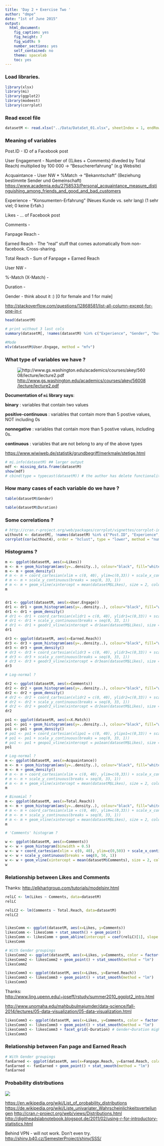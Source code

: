 ```yaml
---
title: 'Day 2 + Exercise Two '
author: "dmpe"
date: "1st of June 2015"
output:
  html_document:
    fig_caption: yes
    fig_height: 7
    fig_width: 9
    number_sections: yes
    self_contained: no
    theme: spacelab
    toc: yes
---
```



### Load libraries.

```r
library(xlsx)
library(mi)
library(ggplot2)
library(modeest)
library(corrplot)
```

### Read excel file

```r
datasetM <- read.xlsx("../Data/DataSet_01.xlsx", sheetIndex = 1, endRow=277)
```

### Meaning of variables

Post.ID - ID of a Facebook post

User Engagement - Number of ((Likes + Comments) diveded by Total Reach) multiplied by 100 000 -> "Besuchererfahrung" (e.g Website)

Acquaintance - User NW *	%Match  -> "Bekanntschaft" (Beziehung bestimmte Sender und Gemeinschaft)
 <https://www.academia.edu/2758533/Personal_acquaintance_measure_distinguishing_among_friends_and_good_and_bad_customers>
 
Experience - "Konsumenten-Erfahrung" (Neues Kunde vs. sehr lang) (1 sehr viel; 0 keine Erfah.)

Likes - ... of Facebook post

Comments - 

Fanpage Reach -

Earned Reach - The "real" stuff that comes automatically from non-facebook. Cross-sharing. 

Total Reach - Sum of Fanpage + Earned Reach

User NW - 

%-Match (X-Match) - 

Duration - 

Gender - think about it :) [0 for female and 1 for male]


<http://stackoverflow.com/questions/12868581/list-all-column-except-for-one-in-r>

```r
head(datasetM)

# print without 3 last cols
summary(datasetM[, !names(datasetM) %in% c("Experience", "Gender", "Duration")])
```

```r
#Mode
mlv(datasetM$User.Engage, method = "mfv")
```


### What type of variables we have ?

![<http://www.gs.washington.edu/academics/courses/akey/56008/lecture/lecture2.pdf>](pictures/typesofData.png)

**Documentation of `mi` library says**:

**binary** :  	variables that contain two values

**positive-continuous** : variables that contain more than 5 postive values, NOT including 0s

**nonnegative** :  	variables that contain more than 5 postive values, including 0s.

**continuous** : 	variables that are not belong to any of the above types


<https://www.wiwiweb.de/statistik/grundbegriff/merkmale/stetige.html>

```r
# mi.info(datasetM) ## larger output
mdf <- missing_data.frame(datasetM)
show(mdf)
# cbind(type = typecast(datasetM)) # the author has delete functionality in the new version. 

```

### How many cases of each variable do we have ? 

```r
table(datasetM$Gender)

table(datasetM$Duration)
```

### Some correlations ?

```r
# http://cran.r-project.org/web/packages/corrplot/vignettes/corrplot-intro.html
without4 <- datasetM[, !names(datasetM) %in% c("Post.ID", "Experience", "Gender", "Duration")]
corrplot(cor(without4), order = "hclust", type = "lower", method = "number")
```


### Histograms ?

```r
m <- ggplot(datasetM, aes(x=Likes))
m <- m + geom_histogram(aes(y=..density..), colour="black", fill="white")
m <- m + geom_density()
# m <- m + coord_cartesian(xlim = c(0, 40), ylim=c(0,33)) + scale_x_continuous(breaks = seq(0, 40, 1)) 
# m <- m + scale_y_continuous(breaks = seq(0, 33, 1)) 
# m <- m + geom_vline(xintercept = mean(datasetM$Likes), size = 2, colour = "red")
m


dr1 <- ggplot(datasetM, aes(x=User.Engage))
dr1 <- dr1 + geom_histogram(aes(y=..density..), colour="black", fill="white")
dr1 <- dr1 + geom_density()
# dr1 <- dr1 + coord_cartesian(xlidr1 = c(0, 40), ylidr1=c(0,33)) + scale_x_continuous(breaks = seq(0, 40, 1)) 
# dr1 <- dr1 + scale_y_continuous(breaks = seq(0, 33, 1))
# dr1 <- dr1 + geodr1_vline(xintercept = dr1ean(datasetM$Likes), size = 2, colour = "red")
dr1

dr3 <- ggplot(datasetM, aes(x=Earned.Reach))
dr3 <- dr3 + geom_histogram(aes(y=..density..), colour="black", fill="white")
dr3 <- dr3 + geom_density()
# dr3 <- dr3 + coord_cartesian(xlidr3 = c(0, 40), ylidr3=c(0,33)) + scale_x_continuous(breaks = seq(0, 40, 1)) 
# dr3 <- dr3 + scale_y_continuous(breaks = seq(0, 33, 1))
# dr3 <- dr3 + geodr3_vline(xintercept = dr3ean(datasetM$Likes), size = 2, colour = "red")
dr3

```

```r

# Log-normal ?

dr2 <- ggplot(datasetM, aes(x=Comments))
dr2 <- dr2 + geom_histogram(aes(y=..density..), colour="black", fill="white")
dr2 <- dr2 + geom_density()
# dr2 <- dr2 + coord_cartesian(xlidr2 = c(0, 40), ylidr2=c(0,33)) + scale_x_continuous(breaks = seq(0, 40, 1)) 
# dr2 <- dr2 + scale_y_continuous(breaks = seq(0, 33, 1))
# dr2 <- dr2 + geodr2_vline(xintercept = dr2ean(datasetM$Likes), size = 2, colour = "red")
dr2
```


```r
po1 <- ggplot(datasetM, aes(x=X.Match))
po1 <- po1 + geom_histogram(aes(y=..density..), colour="black", fill="white")
po1 <- po1 + geom_density()
# po1 <- po1 + coord_cartesian(xlipo1 = c(0, 40), ylipo1=c(0,33)) + scale_x_continuous(breaks = seq(0, 40, 1)) 
# po1 <- po1 + scale_y_continuous(breaks = seq(0, 33, 1))
# po1 <- po1 + geopo1_vline(xintercept = po1ean(datasetM$Likes), size = 2, colour = "red")
po1
```


```r
# Log-normal ? 
m <- ggplot(datasetM, aes(x=Acquaintance))
m <- m + geom_histogram(aes(y=..density..), colour="black", fill="white")
m <- m + geom_density()
# m <- m + coord_cartesian(xlim = c(0, 40), ylim=c(0,33)) + scale_x_continuous(breaks = seq(0, 40, 1)) 
# m <- m + scale_y_continuous(breaks = seq(0, 33, 1))
# m <- m + geom_vline(xintercept = mean(datasetM$Likes), size = 2, colour = "red")
m
```



```r
# Binomial ?
m <- ggplot(datasetM, aes(x=Total.Reach))
m <- m + geom_histogram(aes(y=..density..), colour="black", fill="white") + geom_density()
# m <- m + coord_cartesian(xlim = c(0, 40), ylim=c(0,33)) + scale_x_continuous(breaks = seq(0, 40, 1)) 
# m <- m + scale_y_continuous(breaks = seq(0, 33, 1))
# m <- m + geom_vline(xintercept = mean(datasetM$Likes), size = 2, colour = "red")
m
```



```r
# 'Comments' histogram ?

w <- ggplot(datasetM, aes(x=Comments))
w <- w + geom_histogram(binwidth = 0.5)
w <- w + coord_cartesian(xlim = c(0, 40), ylim=c(0,50)) + scale_x_continuous(breaks = seq(0, 40, 1))
w <- w + scale_y_continuous(breaks = seq(0, 50, 1))
w <- w + geom_vline(xintercept = mean(datasetM$Comments), size = 2, colour = "red")
w
```

### Relationship between Likes and Comments

Thanks: <http://elkhartgroup.com/tutorials/modelsinr.html>

```r
relLC <- lm(Likes ~ Comments, data=datasetM)
relLC

relLC2 <- lm(Comments ~ Total.Reach, data=datasetM)
relLC2


likesComm <- ggplot(datasetM, aes(x=Likes, y=Comments))
likesComm <- likesComm + stat_smooth() + geom_point()
likesComm <- likesComm + geom_abline(intercept = coef(relLC)[1], slope = coef(relLC)[2])
likesComm

# With Gender groupings
likesComm2 <- ggplot(datasetM, aes(x=Likes, y=Comments, color = factor(Gender)))
likesComm2 <- likesComm2 + geom_point() + stat_smooth(method = "lm")
likesComm2

likesComm3 <- ggplot(datasetM, aes(x=Likes, y=Earned.Reach))
likesComm3 <- likesComm3 + geom_point() + stat_smooth(method = "lm")
likesComm3

```

Thanks: <http://www.ling.upenn.edu/~joseff/rstudy/summer2010_ggplot2_intro.html>

<http://www.unomaha.edu/mahbubulmajumder/data-science/fall-2014/lectures/05-data-visualization/05-data-visualization.html>

```r
likesComm3 <- ggplot(datasetM, aes(x=Likes, y=Comments, color = factor(Gender)))
likesComm3 <- likesComm3 + geom_point() + stat_smooth(method = "lm")
likesComm3 <- likesComm3 + facet_grid(~Duration) # Gender~Duration might be better too
likesComm3
```

### Relationship between Fan page and Earned Reach


```r
# With Gender groupings
fanEarned <- ggplot(datasetM, aes(x=Fanpage.Reach, y=Earned.Reach, color = factor(Gender)))
fanEarned <- fanEarned + geom_point() + stat_smooth(method = "lm")
fanEarned
```


### Probability distributions

![](https://2.bp.blogspot.com/-SpjgitfNMb0/TteevRR_Y2I/AAAAAAAAAFQ/IZgd32z2AI8/s1600/distributions.png)

<https://en.wikipedia.org/wiki/List_of_probability_distributions>
<https://de.wikipedia.org/wiki/Liste_univariater_Wahrscheinlichkeitsverteilungen>
<http://cran.r-project.org/web/views/Distributions.html>
<http://digitheadslabnotebook.blogspot.de/2011/02/using-r-for-introductory-statistics.html>

Behind VPN - will not work. Don't even try.
<http://shiny.b40.cz/SemesterProject/shiny/SSS/>












